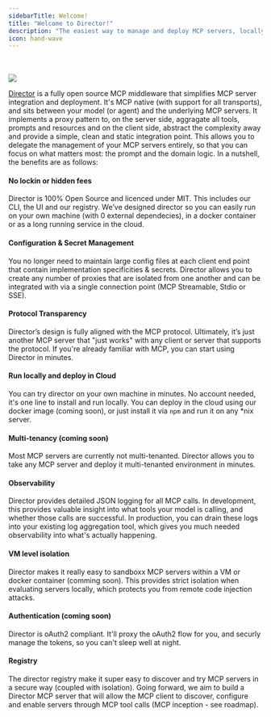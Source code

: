 ```yaml
---
sidebarTitle: Welcome!
title: "Welcome to Director!"
description: "The easiest way to manage and deploy MCP servers, locally or in the cloud."
icon: hand-wave
---
```



<BetaBadge />
<br />
<br />

<Frame caption="Director overview">
  <img src="../images/director-highlevel-overview.webp" />
</Frame>

[Director](https://director.run) is a fully open source MCP middleware that simplifies MCP server integration and deployment. It's MCP native (with support for all transports), and sits between your model (or agent) and the underlying MCP servers. It implements a proxy pattern to, on the server side, aggragate all tools, prompts and resources and on the client side, abstract the complexity away and provide a simple, clean and static integration point. This allows you to delegate the management of your MCP servers entirely, so that you can focus on what matters most: the prompt and the domain logic. In a nutshell, the benefits are as follows:

#### No lockin or hidden fees
Director is 100% Open Source and licenced under MIT. This includes our CLI, the UI and our registry. We’ve designed director so you can easily run on your own machine (with 0 external dependecies), in a docker container or as a long running service in the cloud.
#### Configuration & Secret Management
You no longer need to maintain large config files at each client end point that contain implementation specificities & secrets. Director allows you to create any number of proxies that are isolated from one another and can be integrated with via a single connection point (MCP Streamable, Stdio or SSE). 

#### Protocol Transparency
Director’s design is fully aligned with the MCP protocol. Ultimately, it’s just another MCP server that "just works" with any client or server that supports the protocol. If you're already familiar with MCP, you can start using Director in minutes.

#### Run locally and deploy in Cloud
You can try director on your own machine in minutes. No account needed, it's one line to install and run locally. You can deploy in the cloud using our docker image (coming soon), or just install it via `npm` and run it on any *nix server.

#### Multi-tenancy (coming soon)
Most MCP servers are currently not multi-tenanted. Director allows you to take any MCP server and deploy it multi-tenanted environment in minutes. 

#### Observability
Director provides detailed JSON logging for all MCP calls. In development, this provides valuable insight into what tools your model is calling, and whether those calls are successful. In production, you can drain these logs into your existing log aggregation tool, which gives you much needed observability into what's actually happening.

#### VM level isolation
Director makes it really easy to sandboxx MCP servers within a VM or docker container (comming soon). This provides strict isolation when evaluating servers locally, which protects you from remote code injection attacks.

#### Authentication (coming soon)
Director is oAuth2 compliant. It'll proxy the oAuth2 flow for you, and securly manage the tokens, so you can't sleep well at night.

#### Registry
The director registry make it super easy to discover and try MCP servers in a secure way (coupled with isolation). Going forward, we aim to build a Director MCP server that will allow the MCP client to discover, configure and enable servers through MCP tool calls (MCP inception - see roadmap).